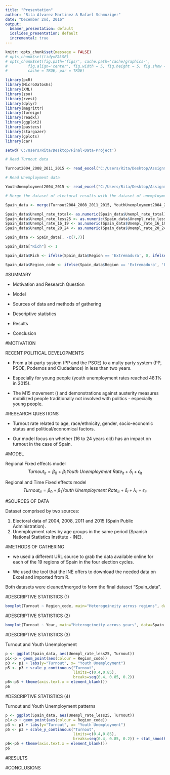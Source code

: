 ```yaml
---
title: "Presentation"
author: "Rita Alvarez Martinez & Rafael Schmuziger"
date: "December 2nd, 2016"
output:
  beamer_presentation: default
  ioslides_presentation: default
  incremental: true
---
```


```r
knitr::opts_chunk$set(message = FALSE)
# opts_chunk$set(tidy=FALSE)
# opts_chunk$set(fig.path='figs/', cache.path='cache/graphics-', 
#         fig.align='center', fig.width = 5, fig.height = 5, fig.show = 'hold',
#         cache = TRUE, par = TRUE)
```

```r
library(pxR)
library(MicroDatosEs)
library(XML)
library(zoo)
library(rvest)
library(dplyr)
library(magrittr)
library(foreign)
library(readxl)
library(ggplot2)
library(pastecs)
library(stargazer)
library(gplots)
library(car)
```


```r
setwd('C:/Users/Rita/Desktop/Final-Data-Project')
```

```r
# Read Turnout data

Turnout2004_2008_2011_2015 <- read_excel("C:/Users/Rita/Desktop/Assignment-3/ElectionsResult_2015_2011_2008_2004.xlsx", col_names = TRUE)
```

```r
# Read Unemployment data

YouthUnemployment2004_2015 <- read_excel("C:/Users/Rita/Desktop/Assignment-3/YouthUnemployment2015_2011_2008_2004.xlsx", col_names = TRUE)
```

```r
# Merge the dataset of electoral results with the dataset of unemployment rates. Change columns as numeric and clean one column

Spain_data <- merge(Turnout2004_2008_2011_2015, YouthUnemployment2004_2015, by=c("Region","Year"), all=TRUE)

Spain_data$Unempl_rate_total<- as.numeric(Spain_data$Unempl_rate_total)
Spain_data$Unempl_rate_less25 <- as.numeric(Spain_data$Unempl_rate_less25)
Spain_data$Unempl_rate_16_19 <- as.numeric(Spain_data$Unempl_rate_16_19)
Spain_data$Unempl_rate_20_24 <- as.numeric(Spain_data$Unempl_rate_20_24)

Spain_data <- Spain_data[, -c(7,7)]

Spain_data["Rich"] <- 1 

Spain_data$Rich <- ifelse(Spain_data$Region == 'Extremadura', 0, ifelse(Spain_data$Region == 'Castilla_la_Mancha', 0, ifelse(Spain_data$Region == 'Murcia', 0, ifelse(Spain_data$Region == 'Canarias', 0, ifelse(Spain_data$Region == 'Galicia', 0, ifelse(Spain_data$Region == 'Comunitat_Valenciana', 0, ifelse(Spain_data$Region == 'Melilla', 0, ifelse(Spain_data$Region == 'Asturias', 0, ifelse(Spain_data$Region == 'Ceuta', 0, ifelse(Spain_data$Region == 'Castilla_y_Leon', 0, ifelse(Spain_data$Region == 'Andalucia', 0, 1)))))))))))

Spain_data$Region_code <- ifelse(Spain_data$Region == 'Extremadura', 'EX', ifelse(Spain_data$Region == 'Castilla_La_Mancha', 'CM', ifelse(Spain_data$Region == 'Murcia', 'MU', ifelse(Spain_data$Region == 'Canarias', 'IC', ifelse(Spain_data$Region == 'Galicia', 'GA', ifelse(Spain_data$Region == 'Comunitat_Valenciana', 'CV', ifelse(Spain_data$Region == 'Melilla', 'ME', ifelse(Spain_data$Region == 'Asturias', 'AS', ifelse(Spain_data$Region == 'Ceuta', 'CE', ifelse(Spain_data$Region == 'Castilla_y_Leon', 'CL', ifelse(Spain_data$Region == 'Andalucia', 'AN', ifelse(Spain_data$Region == 'Cantabria', 'CA', ifelse(Spain_data$Region == 'Baleares', 'IB', ifelse(Spain_data$Region == 'Aragon', 'AR', ifelse(Spain_data$Region == 'Catalunya', 'CT', ifelse(Spain_data$Region == 'Madrid', 'MA', ifelse(Spain_data$Region == 'Navarra', 'NV', ifelse(Spain_data$Region == 'Pais_Vasco', 'PV', ifelse(Spain_data$Region == 'La_Rioja', 'LR', NA)))))))))))))))))))
```

#SUMMARY

- Motivation and Research Question

- Model

- Sources of data and methods of gathering

- Descriptive statistics
  
- Results

- Conclusion


#MOTIVATION

RECENT POLITICAL DEVELOPMENTS

- \textbf{Spanish political system:} From a bi-party system (PP and the PSOE) to a multy party system (PP, PSOE, Podemos and Ciudadanos) in less than two years. 

- \textbf{Critical social situation:} Especially for young people (youth unemployment rates reached 48.1%  in 2015).

- \textbf{Increased social mobilization:} The M15 movement (\textit{indigandos}) and demonstrations against austerity measures mobilized people traditionally not involved with politics - especially young people.

#RESEARCH QUESTIONS

- \textbf{Literature:} Turnout rate related to age, race/ethnicity, gender, socio-economic status and political/economical factors. 

- Our model focus on whether \textbf{youth unemployment} (16 to 24 years old) has an impact on turnout in the case of Spain. 

\textbf{Do higher youth unemployment rates have impact on voter turnout?}  


#MODEL

Regional Fixed effects model
$$
Turnout_{it}= \beta_{0}+\beta_{1}Youth\ Unemployment\ Rate_{it}+\delta_{i} + \epsilon_{it}
$$

Regional and Time Fixed effects model
$$
Turnout_{it}= \beta_{0}+\beta_{1}Youth\ Unemployment\ Rate_{it}+\delta_{i} +\lambda_{t}+ \epsilon_{it}
$$

#SOURCES OF DATA

Dataset comprised by two sources: 

1. Electoral data of 2004, 2008, 2011 and 2015 (Spain Public Administration).
2. Unemployment rates by age groups in the same period (Spanish National Statistics Institute - INE).

#METHODS OF GATHERING

- \textbf{Electoral data:} \textbf{\textit{Web scraping}} we used a different URL source to grab the data available online for each of the 19 regions of Spain in the four election cycles.

- \textbf{Unemployment data:} We used the tool that the INE offers to download the needed data on Excel and imported from R.

Both datasets were cleaned/merged to form the final dataset "Spain_data".

#DESCRIPTIVE STATISTICS (1)

\textbf{Dependent Variable: Turnout}

```r
boxplot(Turnout ~ Region_code, main="Heterogeineity across regions", data=Spain_data)
``` 

#DESCRIPTIVE STATISTICS (2)

\textbf{Dependent Variable: Turnout}

```r
boxplot(Turnout ~ Year, main="Heterogeineity across years", data=Spain_data)
``` 

#DESCRIPTIVE STATISTICS (3)

Turnout and Youth Unemployment

```r
p <- ggplot(Spain_data, aes(Unempl_rate_less25, Turnout))
p1<-p + geom_point(aes(colour = Region_code)) 
p3 <- p1 + labs(y="Turnout", x= "Youth Unemployment")
p5 <- p3 + scale_y_continuous("Turnout",
                              limits=c(0.4,0.85),
                              breaks=seq(0.4, 0.85, 0.2))
p6<-p5 + theme(axis.text.x = element_blank())
p6
``` 

#DESCRIPTIVE STATISTICS (4)

Turnout and Youth Unemployment patterns

```r
p <- ggplot(Spain_data, aes(Unempl_rate_less25, Turnout))
p1<-p + geom_point(aes(colour = Region_code)) 
p3 <- p1 + labs(y="Turnout", x= "Youth Unemployment")
p5 <- p3 + scale_y_continuous("Turnout",
                              limits=c(0.4,0.85),
                              breaks=seq(0.4, 0.85, 0.2)) + stat_smooth(method = 'lm', aes(colour = Region_code), se = FALSE)
p6<-p5 + theme(axis.text.x = element_blank())
p6
``` 

#RESULTS

#CONCLUSIONS